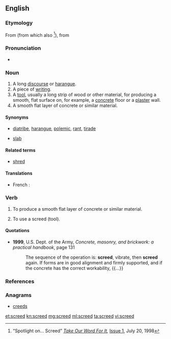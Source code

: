 ==English==

===Etymology===
From {{etyl|enm|en}} {{term|screde||lang=enm|fragment, strip of cloth}} (from which also {{term|shred|lang=en}}<ref name="tow">“Spotlight on... Screed” ''[http://www.takeourword.com/ Take Our Word For It],'' [http://www.takeourword.com/Issue001.html Issue 1], July 20, 1998</ref>), from {{etyl|ang|en}} {{term|scrēade|lang=ang}}

===Pronunciation===
* {{rhymes|iːd}}

===Noun===
{{en-noun}}

# A long [[discourse]] or [[harangue]].
# A piece of [[writing]].
# A [[tool]], usually a long strip of wood or other material, for producing a smooth, flat surface on, for example, a [[concrete]] floor or a [[plaster]] wall.
# A smooth flat layer of concrete or similar material.

====Synonyms====
*{{sense|impassioned and angry discourse}} [[diatribe]], [[harangue]], [[polemic]], [[rant]], [[tirade]]
*{{sense|smooth flat layer of concrete or similar}} [[slab]]

====Related terms====
*[[shred]]

====Translations====
{{trans-top|smooth flat layer of concrete or similar}}
*French : {{t+|fr|chape|f}}
{{trans-mid}}
{{trans-bottom}}

===Verb===
{{en-verb}}

# {{construction|masonry}} To produce a smooth flat layer of concrete or similar material.
# {{construction|masonry}} To use a screed (tool).

====Quotations====
* '''1999''', U.S. Dept. of the Army, ''Concrete, masonry, and brickwork: a practical handbook'', page 131
*: The sequence of the operation is: '''screed''', vibrate, then '''screed''' again. If forms are in good alignment and firmly supported, and if the concrete has the correct workability, {{...}}

===References===
<references/>

===Anagrams===
* [[creeds#English|creeds]]

[[et:screed]]
[[kn:screed]]
[[mg:screed]]
[[ml:screed]]
[[ta:screed]]
[[vi:screed]]